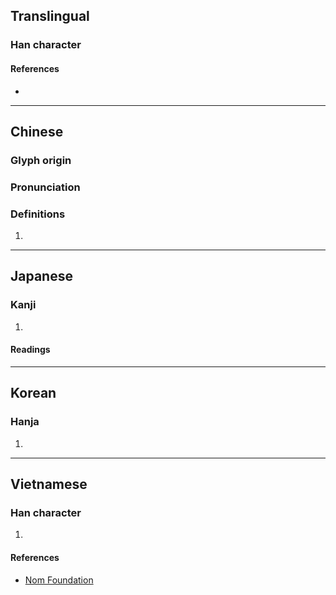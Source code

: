 {{character info}}
==Translingual==

===Han character===
{{Han char|rn=38|rad=女|as=06|sn=9|four=41416|canj=VMAM|ids=⿰女亘}}

====References====
* {{Han ref|kx=0260.260|dkj=06232|dj=0527.020|hdz=21043.030|uh=59EE|ud=23022|bh=CE64|bd=52836}}

----

==Chinese==
{{zh-forms}}

===Glyph origin===
{{Han etym|恒}}

===Pronunciation===
{{zh-pron
|m=héng
|c=hang4
|cat=pn
}}

===Definitions===
{{zh-hanzi}}

# {{zh-only|姮娥}}

----

==Japanese==

===Kanji===
{{ja-kanji|grade=|rs=女06}}

# {{rfdef|ja|sort=女06}}

====Readings====
{{ja-readings
|goon=ごう, じょう<じやう
|kanon=こう, しょう<しやう
|kun=}}

----

==Korean==

===Hanja===
{{ko-hanja|hangeul=항|rv=hang|mr=hang}}

# {{rfdef|ko|sort=女06}}

----

==Vietnamese==

===Han character===
{{vi-hantu|[[hằng]]|rs=女06}}

# {{rfdef|vi|sort=女06}}

====References====
* [http://nomfoundation.org/common/nom_details.php?codepoint=59ee Nom Foundation]